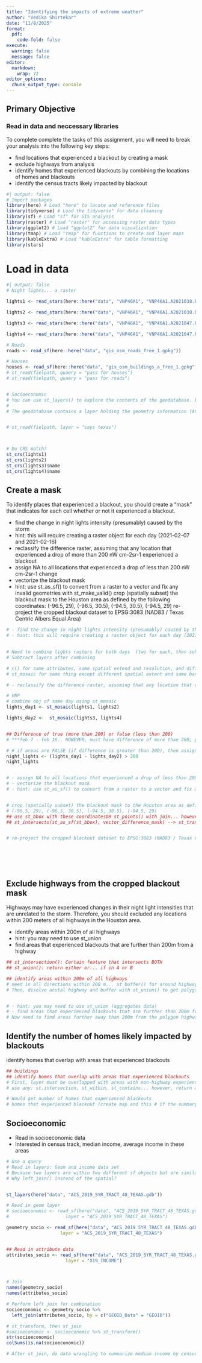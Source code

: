 ```yaml
---
title: "Identifying the impacts of extreme weather"
author: "Vedika Shirtekar" 
date: "11/8/2025"
format:
  pdf: 
    code-fold: false
execute: 
  warning: false
  message: false
editor: 
  markdown: 
    wrap: 72
editor_options: 
  chunk_output_type: console
---
```


## Primary Objective
### Read in data and neccessary libraries

To complete complete the tasks of this assignment, you will need to break your analysis into the following key steps:

- find locations that experienced a blackout by creating a mask
- exclude highways from analysis
- identify homes that experienced blackouts by combining the locations of homes and blackouts
- identify the census tracts likely impacted by blackout



```r
#| output: false
# Import packages
library(here) # Load "here" to locate and reference files
library(tidyverse) # Load the tidyverse" for data cleaning
library(sf) # Load "sf" for GIS analysis
library(raster) # Load "raster" for accessing raster data types
library(ggplot2) # Load "ggplot2" for data visualization
library(tmap) # Load "tmap" for functions to create and layer maps
library(kableExtra) # Load "kableExtra" for table formatting
library(stars)
```


# Load in data

```r
#| output: false 
# Night lights... a raster

lights1 <- read_stars(here::here("data", "VNP46A1", "VNP46A1.A2021038.h08v05.001.2021039064328.tif"))

lights2 <- read_stars(here::here("data", "VNP46A1", "VNP46A1.A2021038.h08v06.001.2021039064329.tif"))

lights3 <- read_stars(here::here("data", "VNP46A1", "VNP46A1.A2021047.h08v05.001.2021048091106.tif"))

lights4 <- read_stars(here::here("data", "VNP46A1", "VNP46A1.A2021047.h08v06.001.2021048091105.tif"))

# Roads
roads <- read_sf(here::here("data", "gis_osm_roads_free_1.gpkg"))

# Houses
houses <- read_sf(here::here("data", "gis_osm_buildings_a_free_1.gpkg"))
# st_read(fielpath, quaery = "pass for houses")
# st_read(fielpath, quaery = "pass for roads")


# Socioeconomic
# You can use st_layers() to explore the contents of the geodatabase. Each layer contains a subset of the fields documents in the ACS metadata.
# 
# The geodatabase contains a layer holding the geometry information (ACS_2019_5YR_TRACT_48_TEXAS), separate from the layers holding the ACS attributes. You have to combine the geometry with the attributes to get a feature layer that sf can use.


# st_read(fielpath, layer = "says texas")




```


```r
# Do CRS match? 
st_crs(lights1)
st_crs(lights2)
st_crs(lights3)$name
st_crs(lights4)$name

```



## Create a mask 
To identify places that experienced a blackout, you should create a “mask” that indicates for each cell whether or not it experienced a blackout.

- find the change in night lights intensity (presumably) caused by the storm
- hint: this will require creating a raster object for each day (2021-02-07 and 2021-02-16)
- reclassify the difference raster, assuming that any location that experienced a drop of more than 200 nW cm-2sr-1 experienced a blackout
- assign NA to all locations that experienced a drop of less than 200 nW cm-2sr-1 change
- vectorize the blackout mask
- hint: use st_as_sf() to convert from a raster to a vector and fix any invalid geometries with st_make_valid()
crop (spatially subset) the blackout mask to the Houston area as defined by the following coordinates:
(-96.5, 29), (-96.5, 30.5), (-94.5, 30.5), (-94.5, 29)
re-project the cropped blackout dataset to EPSG:3083 (NAD83 / Texas Centric Albers Equal Area)


```r
# - find the change in night lights intensity (presumably) caused by the storm
# - hint: this will require creating a raster object for each day (2021-02-07 and 2021-02-16)
 

# Need to combine lights rasters for both days  (two for each, then subtract)
# Subtract layers after combining 

# c() for same attributes, same spatial extend and resolution, and different bands. Use when trying to stack data of the same attributes along third dimension (date) while making sure spatial respondence is maintained
# st_mosaic for same thing except different spatial extent and same bands... use when you have multiple separate raster datasets that have different spatial coverages and would like to combine them into one

# - reclassify the difference raster, assuming that any location that experienced a drop of more than 200 nW cm-2sr-1 experienced a blackout

# VNP
# combine obj of same day using st_mosaic
lights_day1 <- st_mosaic(lights1, lights2)

lights_day2 <-  st_mosaic(lights3, lights4)


## Difference of true (more than 200) or false (less than 200)
# ***feb 7 - feb 16.. HOWEVER, must have difference of more than 200; positive 200 for a drop... true (if more than 200)

# # if areas are FALSE (if difference is greater than 200), then assign NAs (assign NA with indexing) --> get difference mask --> st_as_sf() ---> st_make_valid() --> now have vector_difference_mask****
night_lights <- (lights_day1 - lights_day2) > 200 
night_lights


# - assign NA to all locations that experienced a drop of less than 200 nW cm-2sr-1 change
# - vectorize the blackout mask
# - hint: use st_as_sf() to convert from a raster to a vector and fix any invalid geometries with st_make_valid()


# crop (spatially subset) the blackout mask to the Houston area as defined by the following coordinates:
# (-96.5, 29), (-96.5, 30.5), (-94.5, 30.5), (-94.5, 29)
## use st_bbox with these coordinatesOR st_points() with join... however, NOT layered spatial object with st_bbox(), so use st_as_sf() --> CRS 4326. Next, find where they intersect with difference mask... 
## st_intersects(st_as_sf(st_bbox), vector_difference_mask) --> st_transform


# re-project the cropped blackout dataset to EPSG:3083 (NAD83 / Texas Centric Albers Equal Area)







```



## Exclude highways from the cropped blackout mask
Highways may have experienced changes in their night light intensities that are unrelated to the storm. Therefore, you should excluded any locations within 200 meters of all highways in the Houston area.

- identify areas within 200m of all highways
- hint: you may need to use st_union
- find areas that experienced blackouts that are further than 200m from a highway

```r
## st_intersection(): Certain feature that intersects BOTH
## st_union(): return either or... if in A or B 

## identify areas within 200m of all highways
# need in all directions within 200 m... st_buffer() for around highways (uses units of layer... ALWAYS MAKE SURE ST_CRS()$UNITS) 
# Then, disolve acutal highway and buffer with st_union() to get polygon


# - hint: you may need to use st_union (aggregates data)
# - find areas that experienced blackouts that are further than 200m from a highway
# Now need to find areas further away than 200m from the polygon highways... st_diff/st_disjoint(st_buffer, st_union)

```



## Identify the number of homes likely impacted by blackouts
identify homes that overlap with areas that experienced blackouts

```r
## buildings 
## identify homes that overlap with areas that experienced blackouts
# First, layer must be overlapped with areas with non-highway experience blackout (use final output from previous section with output of st_disjoint())
# use any: st.intersection, st_within, st_contains... however, return a different amount of rows and cols... recall than st_intersection considers placement of houses on borders too

# Would get number of homes that experienced blackouts 
# homes that experienced blackout (create map and this # if the summary statistic)

```

## Socioeconomic 
- Read in socioeconomic data
- Interested in census track, median income, average income in these areas

```r
# Use a query 
# Read in layers: Geom and income data set
# Because two layers are within two different sf objects but are similar, can left join attributes by Geo_ID
# Why left_join() instead of the spatial? 


st_layers(here("data", "ACS_2019_5YR_TRACT_48_TEXAS.gdb"))

# Read in geom layer
# socioeconomic <- read_sf(here("data", "ACS_2019_5YR_TRACT_48_TEXAS.gdb"),
#                     layer = "ACS_2019_5YR_TRACT_48_TEXAS")

geometry_socio <- read_sf(here("data", "ACS_2019_5YR_TRACT_48_TEXAS.gdb"),
                    layer = "ACS_2019_5YR_TRACT_48_TEXAS")


## Read in attribute data 
attributes_socio <- read_sf(here("data", "ACS_2019_5YR_TRACT_48_TEXAS.gdb"),
                      layer = "X19_INCOME")



# Join
names(geometry_socio)
names(attributes_socio)

# Perform left join for combination
socioeconomic <- geometry_socio %>%
  left_join(attributes_socio, by = c("GEOID_Data" = "GEOID"))

# st_transform, then st_join
#socioeconomic <- socioeconomic %>% st_transform()
str(socioeconomic)
colSums(is.na(socioeconomic))

# After st_join, do data wrangling to summarize median income by census tract


```






